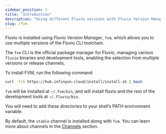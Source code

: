 ```yaml
---
sidebar_position: 1
title: "Introduction"
description: "Using different Fluvio versions with Fluvio Version Manager (FVM)"
slug: /fvm
---
```


Fluvio is installed using _Fluvio Version Manager_, `fvm`, which allows you to use multiple versions of the Fluvio CLI toolchain.

The `fvm` CLI is the official package manager for Fluvio, managing various
`fluvio` binaries and development tools, enabling the selection from multiple
versions or release channels.

To install FVM, run the following command:

```bash
curl -fsS https://hub.infinyon.cloud/install/install.sh | bash
```

`fvm` will be installed at `~/.fvm/bin`, and will install fluvio and the rest
of the development tools at `~/.fluvio/bin`.

You will need to add these directories to your shell’s PATH environment
variable.

By default, the `stable` channel is installed along with `fvm`. You can learn
more about channels in the [Channels](/fvm/channels) section.
